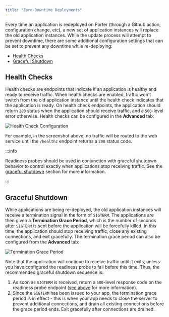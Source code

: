 ```yaml
---
title: "Zero-Downtime Deployments"
---
```


Every time an application is redeployed on Porter (through a Github action, configuration change, etc), a new set of application instances will replace the old application instances. While the update process will attempt to prevent downtime, there are some additional configuration settings that can be set to prevent any downtime while re-deploying:

- [Health Checks](#health-checks)
- [Graceful Shutdown](#graceful-shutdown)

## Health Checks

Health checks are endpoints that indicate if an application is healthy and ready to receive traffic. When health checks are enabled, traffic won't switch from the old application instance until the health check indicates that the application is ready. On health check endpoints, the application should return `200` status when the application should receive traffic, and a `500`-level error otherwise. Health checks can be configured in the **Advanced** tab:

![Health Check Configuration](/images/configure/zero-downtime-deployments.png)

For example, in the screenshot above, no traffic will be routed to the web service until the `/healthz` endpoint returns a `200` status code.

:::info

Readiness probes should be used in conjunction with graceful shutdown behavior to control exactly when applications stop receiving traffic. See the [graceful shutdown](#graceful-shutdown) section for more information.

:::

## Graceful Shutdown

While applications are being re-deployed, the old application instances will receive a termination signal in the form of `SIGTERM`. The applications are then given a **Termination Grace Period**, which is the number of seconds after `SIGTERM` is sent before the application will be forcefully killed. In this time, the application should stop receiving traffic, close any existing connections, and exit gracefully. The termination grace period can also be configured from the **Advanced** tab:

![Termination Grace Period](/images/configure/zero-downtime-deployments.png)

Note that the application will continue to receive traffic until it exits, unless you have configured the readiness probe to fail before this time. Thus, the recommended graceful shutdown sequence is:

1. As soon as `SIGTERM` is received, return a `500`-level response code on the readiness probe endpoint ([see above](#health-checks) for more information).
2. Since the `SIGTERM` has been issued to your app, the termination grace period is in effect - this is when your app needs to close the server to prevent additional connections, and drain all existing connections before the grace period ends. Exit gracefully after connections are drained.